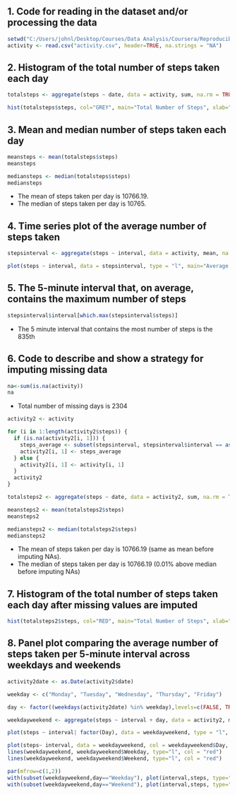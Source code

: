## 1. Code for reading in the dataset and/or processing the data

```r
setwd("C:/Users/johnl/Desktop/Courses/Data Analysis/Coursera/Reproducible Research/Week 2")
activity <- read.csv("activity.csv", header=TRUE, na.strings = "NA")
````

## 2. Histogram of the total number of steps taken each day

```r
totalsteps <- aggregate(steps ~ date, data = activity, sum, na.rm = TRUE)

hist(totalsteps$steps, col="GREY", main="Total Number of Steps", xlab="Number of Steps", ylim = c(0, 40))
```

## 3. Mean and median number of steps taken each day

```r
meansteps <- mean(totalsteps$steps)
meansteps

mediansteps <- median(totalsteps$steps)
mediansteps
````

* The mean of steps taken per day is 10766.19. 
* The median of steps taken per day is 10765.

## 4. Time series plot of the average number of steps taken

```r
stepsinterval <- aggregate(steps ~ interval, data = activity, mean, na.rm = TRUE)

plot(steps ~ interval, data = stepsinterval, type = "l", main="Average Number of Steps", xlab="Interval Through Day (Minutes)", ylab="Average Number of Steps")
```` 

## 5. The 5-minute interval that, on average, contains the maximum number of steps

```r
stepsinterval$interval[which.max(stepsinterval$steps)]
```

* The 5 minute interval that contains the most number of steps is the 835th

## 6. Code to describe and show a strategy for imputing missing data

```r
na<-sum(is.na(activity))
na
```

* Total number of missing days is 2304

```r
activity2 <- activity

for (i in 1:length(activity2$steps)) {
  if (is.na(activity2[i, 1])) {
    steps_average <- subset(stepsinterval, stepsinterval$interval == as.numeric(activity2[i,3]))$steps
    activity2[i, 1] <- steps_average
  } else {
    activity2[i, 1] <- activity[i, 1]
  }
  activity2
}

totalsteps2 <- aggregate(steps ~ date, data = activity2, sum, na.rm = TRUE)

meansteps2 <- mean(totalsteps2$steps)
meansteps2

mediansteps2 <- median(totalsteps2$steps)
mediansteps2
```

* The mean of steps taken per day is 10766.19 (same as mean before imputing NAs). 
* The median of steps taken per day is 10766.19 (0.01% above median before imputing NAs)

## 7. Histogram of the total number of steps taken each day after missing values are imputed

```r
hist(totalsteps2$steps, col="RED", main="Total Number of Steps", xlab="Number of Steps", ylim = c(0, 40))
```

## 8. Panel plot comparing the average number of steps taken per 5-minute interval across weekdays and weekends

```r
activity2date <- as.Date(activity2$date)

weekday <- c("Monday", "Tuesday", "Wednesday", "Thursday", "Friday")

day <- factor((weekdays(activity2date) %in% weekday),levels=c(FALSE, TRUE), labels=c("Weekend","Weekday"))

weekdayweekend <- aggregate(steps ~ interval + day, data = activity2, mean)

plot(steps ~ interval| factor(Day), data = weekdayweekend, type = "l", main="m", xlab="x", ylab="y")

plot(steps~ interval, data = weekdayweekend, col = weekdayweekend$Day, type="l", bg = "blue")
lines(weekdayweekend, weekdayweekend$Weekday, type="l", col = "red")
lines(weekdayweekend, weekdayweekend$Weekend, type="l", col = "red")

par(mfrow=c(1,2))
with(subset(weekdayweekend,day=="Weekday"), plot(interval,steps, type="l",main="Weekday",col="RED",ylim = c(0, 250)))
with(subset(weekdayweekend,day=="Weekend"), plot(interval,steps, type="l",main="Weekend",col="BLUE",ylim = c(0, 250)))
```
